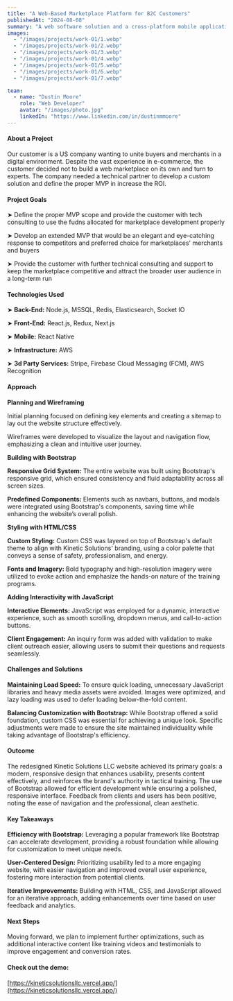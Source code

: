 ```yaml
---
title: "A Web-Based Marketplace Platform for B2C Customers"
publishedAt: "2024-08-08"
summary: "A web software solution and a cross-platform mobile application for a marketplace working in the US and European area"
images:
  - "/images/projects/work-01/1.webp"
  - "/images/projects/work-01/2.webp"
  - "/images/projects/work-01/3.webp"
  - "/images/projects/work-01/4.webp"
  - "/images/projects/work-01/5.webp"
  - "/images/projects/work-01/6.webp"
  - "/images/projects/work-01/7.webp"

team:
  - name: "Dustin Moore"
    role: "Web Developer"
    avatar: "/images/photo.jpg"
    linkedIn: "https://www.linkedin.com/in/dustinmmoore"
---
```


#### About a Project

Our customer is a US company wanting to unite buyers and merchants in a digital environment. Despite the vast experience in e-commerce, the customer decided not to build a web marketplace on its own and turn to experts. The company needed a technical partner to develop a custom solution and define the proper MVP in increase the ROI.

#### Project Goals

➤ Define the proper MVP scope and provide the customer with tech consulting to use the fudns allocated for marketplace development properly

➤ Develop an extended MVP that would be an elegant and eye-catching response to competitors and preferred choice for marketplaces' merchants and buyers

➤ Provide the customer with further technical consulting and support to keep the marketplace competitive and attract the broader user audience in a long-term run

#### Technologies Used

➤ **Back-End:** Node.js, MSSQL, Redis, Elasticsearch, Socket IO

➤ **Front-End:** React.js, Redux, Next.js

➤ **Mobile:** React Native

➤ **Infrastructure:** AWS

➤ **3d Party Services:** Stripe, Firebase Cloud Messaging (FCM), AWS Recognition

#### Approach

**Planning and Wireframing**

Initial planning focused on defining key elements and creating a sitemap to lay out the website structure effectively.

Wireframes were developed to visualize the layout and navigation flow, emphasizing a clean and intuitive user journey.

**Building with Bootstrap**

**Responsive Grid System:** The entire website was built using Bootstrap's responsive grid, which ensured consistency and fluid adaptability across all screen sizes.

**Predefined Components:** Elements such as navbars, buttons, and modals were integrated using Bootstrap's components, saving time while enhancing the website’s overall polish.

**Styling with HTML/CSS**

**Custom Styling:** Custom CSS was layered on top of Bootstrap's default theme to align with Kinetic Solutions' branding, using a color palette that conveys a sense of safety, professionalism, and energy.

**Fonts and Imagery:** Bold typography and high-resolution imagery were utilized to evoke action and emphasize the hands-on nature of the training programs.

**Adding Interactivity with JavaScript**

**Interactive Elements:** JavaScript was employed for a dynamic, interactive experience, such as smooth scrolling, dropdown menus, and call-to-action buttons.

**Client Engagement:** An inquiry form was added with validation to make client outreach easier, allowing users to submit their questions and requests seamlessly.

#### Challenges and Solutions

**Maintaining Load Speed:** To ensure quick loading, unnecessary JavaScript libraries and heavy media assets were avoided. Images were optimized, and lazy loading was used to defer loading below-the-fold content.

**Balancing Customization with Bootstrap:** While Bootstrap offered a solid foundation, custom CSS was essential for achieving a unique look. Specific adjustments were made to ensure the site maintained individuality while taking advantage of Bootstrap's efficiency.

#### Outcome

The redesigned Kinetic Solutions LLC website achieved its primary goals: a modern, responsive design that enhances usability, presents content effectively, and reinforces the brand's authority in tactical training. The use of Bootstrap allowed for efficient development while ensuring a polished, responsive interface. Feedback from clients and users has been positive, noting the ease of navigation and the professional, clean aesthetic.

#### Key Takeaways

**Efficiency with Bootstrap:** Leveraging a popular framework like Bootstrap can accelerate development, providing a robust foundation while allowing for customization to meet unique needs.

**User-Centered Design:** Prioritizing usability led to a more engaging website, with easier navigation and improved overall user experience, fostering more interaction from potential clients.

**Iterative Improvements:** Building with HTML, CSS, and JavaScript allowed for an iterative approach, adding enhancements over time based on user feedback and analytics.

#### Next Steps

Moving forward, we plan to implement further optimizations, such as additional interactive content like training videos and testimonials to improve engagement and conversion rates.

#### Check out the demo:

[https://kineticsolutionsllc.vercel.app/](https://kineticsolutionsllc.vercel.app/)

